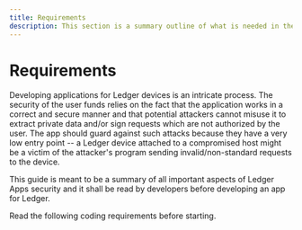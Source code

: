 ```yaml
---
title: Requirements
description: This section is a summary outline of what is needed in the process od developing a device app. You may use this list as a checklist.  
---
```



# Requirements

Developing applications for Ledger devices is an intricate process. The security of the user funds relies on the fact that the application works in a correct and secure manner and that potential attackers cannot misuse it to extract private data and/or sign requests which are not authorized by the user. The app should guard against such attacks because they have a very low entry point -- a Ledger device attached to a compromised host might be a victim of the attacker's program sending invalid/non-standard requests to the device.

<Callout type="warning" emoji="⚠️">
  This guide is meant to be a summary of all important aspects of Ledger Apps security and it shall be read by developers before developing an app for Ledger.
</Callout>


Read the following coding requirements before starting.

<Cards num={2}>
  <Card
    title="Security"
    href="/docs/device-app/develop/requirements/security"
  />
  <Card
    title="Development"
    href="/docs/device-app/develop/requirements/development"
  />
</Cards>
